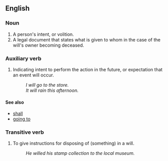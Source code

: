 ==English==

===Noun===
#A person's intent, or volition.
#A legal document that states what is given to whom in the case of the will's owner becoming deceased.

===Auxiliary verb===
#Indicating intent to perform the action in the future, or expectation that an event will occur.
#:''I will go to the store.''
#:''It will rain this afternoon.''

====See also====
*[[shall]]
*[[going to]]

===Transitive verb===
#To give instructions for disposing of (something) in a will.
#:''He willed his stamp collection to the local museum.''